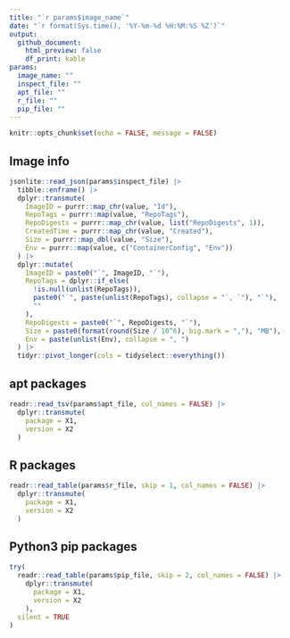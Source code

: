```yaml
---
title: "`r params$image_name`"
date: "`r format(Sys.time(), '%Y-%m-%d %H:%M:%S %Z')`"
output:
  github_document:
    html_preview: false
    df_print: kable
params:
  image_name: ""
  inspect_file: ""
  apt_file: ""
  r_file: ""
  pip_file: ""
---
```


```r
knitr::opts_chunk$set(echo = FALSE, message = FALSE)
```

## Image info

```r
jsonlite::read_json(params$inspect_file) |>
  tibble::enframe() |>
  dplyr::transmute(
    ImageID = purrr::map_chr(value, "Id"),
    RepoTags = purrr::map(value, "RepoTags"),
    RepoDigests = purrr::map_chr(value, list("RepoDigests", 1)),
    CreatedTime = purrr::map_chr(value, "Created"),
    Size = purrr::map_dbl(value, "Size"),
    Env = purrr::map(value, c("ContainerConfig", "Env"))
  ) |>
  dplyr::mutate(
    ImageID = paste0("`", ImageID, "`"),
    RepoTags = dplyr::if_else(
      !is.null(unlist(RepoTags)),
      paste0("`", paste(unlist(RepoTags), collapse = "`, `"), "`"),
      ""
    ),
    RepoDigests = paste0("`", RepoDigests, "`"),
    Size = paste0(format(round(Size / 10^6), big.mark = ","), "MB"),
    Env = paste(unlist(Env), collapse = ", ")
  ) |>
  tidyr::pivot_longer(cols = tidyselect::everything())
```

## apt packages

```r
readr::read_tsv(params$apt_file, col_names = FALSE) |>
  dplyr::transmute(
    package = X1,
    version = X2
  )
```

## R packages

```r
readr::read_table(params$r_file, skip = 1, col_names = FALSE) |>
  dplyr::transmute(
    package = X1,
    version = X2
  )
```

## Python3 pip packages

```r
try(
  readr::read_table(params$pip_file, skip = 2, col_names = FALSE) |>
    dplyr::transmute(
      package = X1,
      version = X2
    ),
  silent = TRUE
)
```
